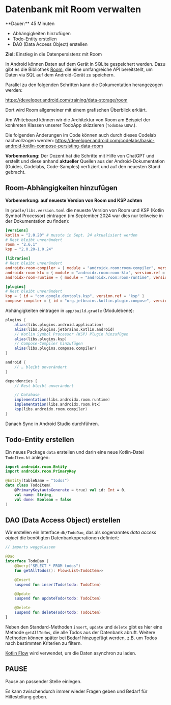 
# Datenbank mit Room verwalten

<Callout>
  **Dauer:** 45 Minuten

  - Abhängigkeiten hinzufügen
  - Todo-Entity erstellen
  - DAO (Data Access Object) erstellen

  **Ziel:** Einstieg in die Datenpersistenz mit Room
</Callout>


In Android können Daten auf dem Gerät in SQLite gespeichert werden.
Dazu gibt es die Bibliothek 
[Room](https://developer.android.com/training/data-storage/room), die 
eine umfangreiche API bereitstellt, um Daten via SQL auf dem 
Android-Gerät zu speichern.

<Callout>
Parallel zu den folgenden Schritten kann die Dokumentation herangezogen werden:

https://developer.android.com/training/data-storage/room

Dort wird Room allgemeiner mit einem grafischen Überblick erklärt.

Am Whiteboard können wir die Architektur von Room am Beispiel 
der konkreten Klassen unserer TodoApp skizzieren (`TodoDao` usw.).
</Callout>

Die folgenden Änderungen im Code können auch durch dieses Codelab 
nachvollzogen werden: 
https://developer.android.com/codelabs/basic-android-kotlin-compose-persisting-data-room

**Vorbemerkung:** Der Dozent hat die Schritte mit Hilfe von ChatGPT und erstellt und diese anhand **aktueller** Quellen aus der 
Android-Dokumentation (Guides, Codelabs, Code-Samples) verfiziert und
auf den neuesten Stand gebracht.

## Room-Abhängigkeiten hinzufügen

**Vorbemerkung: auf neueste Version von Room und KSP achten**

In `gradle/libs.version.toml` die neueste Version von Room und KSP 
(Kotlin Symbol Processor) eintragen (im September 2024 war dies nur
teilweise in der Dokumentation zu finden):

```toml
[versions]
kotlin = "2.0.20" # musste in Sept. 24 aktualisiert werden
# Rest bleibt unverändert
room = "2.6.1"
ksp = "2.0.20-1.0.24"

[libraries]
# Rest bleibt unverändert
androidx-room-compiler = { module = "androidx.room:room-compiler", version.ref = "room" }
androidx-room-ktx = { module = "androidx.room:room-ktx", version.ref = "room" }
androidx-room-runtime = { module = "androidx.room:room-runtime", version.ref = "room" }

[plugins]
# Rest bleibt unverändert
ksp = { id = "com.google.devtools.ksp", version.ref = "ksp" }
compose-compiler = { id = "org.jetbrains.kotlin.plugin.compose", version.ref = "kotlin" }
```

Abhängigkeiten eintragen in `app/build.gradle` (Modulebene):

```gradle 
plugins {
    alias(libs.plugins.android.application)
    alias(libs.plugins.jetbrains.kotlin.android)
    // Kotlin Symbol Processor (KSP) Plugin hinzufügen
    alias(libs.plugins.ksp)
    // Compose-Compiler hinzufügen
    alias(libs.plugins.compose.compiler)
}

android {
    // … bleibt unverändert
}

dependencies {
    // Rest bleibt unverändert

    // Database
    implementation(libs.androidx.room.runtime)
    implementation(libs.androidx.room.ktx)
    ksp(libs.androidx.room.compiler)
}
```

Danach Sync in Android Studio durchführen.

## Todo-Entity erstellen

Ein neues Package `data` erstellen und darin eine neue Kotlin-Datei 
`TodoItem.kt` anlegen:

```kotlin
import androidx.room.Entity
import androidx.room.PrimaryKey

@Entity(tableName = "todos")
data class TodoItem(
    @PrimaryKey(autoGenerate = true) val id: Int = 0,
    val name: String,
    val done: Boolean = false
)
```

## DAO (Data Access Object) erstellen

Wir erstellen ein Interface `db/TodoDao`, das als sogenanntes 
_data access object_ die benötigten Datenbankoperationen definiert:

```kotlin
// imports weggelassen

@Dao
interface TodoDao {
    @Query("SELECT * FROM todos")
    fun getAllTodos(): Flow<List<TodoItem>>

    @Insert
    suspend fun insertTodo(todo: TodoItem)

    @Update
    suspend fun updateTodo(todo: TodoItem)

    @Delete
    suspend fun deleteTodo(todo: TodoItem)
}
```

Neben den Standard-Methoden `insert`, `update` und `delete` gibt es hier
eine Methode `getAllTodos`, die alle Todos aus der Datenbank abruft.
Weitere Methoden können später bei Bedarf hinzugefügt werden, z.B. um 
Todos nach bestimmten Kriterien zu filtern.

[Kotlin Flow](https://developer.android.com/kotlin/flow) wird 
verwendet, um die Daten asynchron zu laden.

## PAUSE 

Pause an passender Stelle einlegen.

Es kann zwischendurch immer wieder Fragen geben und Bedarf für Hilfestellung geben.

